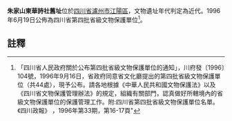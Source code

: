 {{msg:四川省文物保護單位
|名稱 = 朱家山東華詩社舊址
|編號 = 4
|圖片 = 
|級別 = S4
|分類 = 
|時代 = 近代
|地点 = [[四川省|四川省]][[瀘州市|瀘州市]][[江陽區|江陽區]]
|坐標 =
|登錄 = 1996年6月19日
}}
'''朱家山東華詩社舊址'''位於[[四川省|四川省]][[瀘州市|瀘州市]][[江陽區|江陽區]]，文物遺址年代判定為近代。1996年6月19日公佈為四川省第四批省級文物保護單位<ref>「四川省人民政府關於公布第四批省級文物保護單位的通知」，川府發〔1996〕104號，1996年9月16日，省政府同意省文化廳提出的第四批省級文物保護單位（共44處），現予公布。請各地根據《中華人民共和國文物保護法》以及《四川省文物保護管理辦法》的規定，組織有關部門，認真做好所轄境內的省級文物保護單位的保護管理工作。附:四川省第四批省級文物保護單位名單。《四川政報》 ，1996年第33期，第16-17頁"</ref>。
==註釋==
{{reflist}}
{{文物保護單位小作品}}